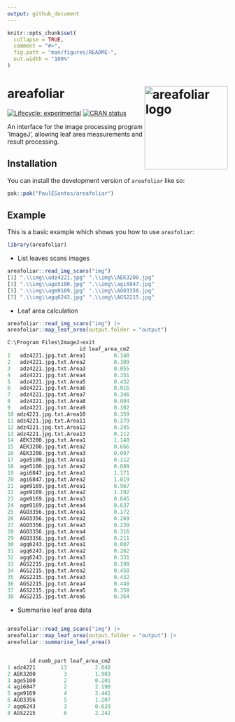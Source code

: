 ```yaml
---
output: github_document
---
```


<!-- README.md is generated from README.Rmd. Please edit that file -->

```r
knitr::opts_chunk$set(
  collapse = TRUE,
  comment = "#>",
  fig.path = "man/figures/README-",
  out.width = "100%"
)
```
# areafoliar <img src="inst/areafoliar.svg" align="right" alt="areafoliar logo" width="190" />

<!-- badges: start -->
[![Lifecycle: experimental](https://img.shields.io/badge/lifecycle-experimental-orange.svg)](https://lifecycle.r-lib.org/articles/stages.html#experimental)
[![CRAN status](https://www.r-pkg.org/badges/version/areafoliar)](https://CRAN.R-project.org/package=areafoliar)
<!-- badges: end -->

An interface for the image processing program 'ImageJ', allowing leaf area measurements and result processing.

## Installation

You can install the development version of `areafoliar` like so:

``` r
pak::pak("PaulESantos/areafoliar")
```

## Example

This is a basic example which shows you how to use `areafoliar`:

```r
library(areafoliar)
```
- List  leaves scans images

```r
areafoliar::read_img_scans("img")
[1] ".\\img\\adz4221.jpg" ".\\img\\AEK3200.jpg"
[3] ".\\img\\age5100.jpg" ".\\img\\agi6847.jpg"
[5] ".\\img\\agm9169.jpg" ".\\img\\AGO3356.jpg"
[7] ".\\img\\agq6243.jpg" ".\\img\\AGS2215.jpg"

```

- Leaf area calculation

```r
areafoliar::read_img_scans("img") |> 
areafoliar::map_leaf_area(output.folder = "output")

C:\Program Files\ImageJ>exit
                       id leaf_area_cm2
1   adz4221.jpg.txt.Area1         0.148
2   adz4221.jpg.txt.Area2         0.309
3   adz4221.jpg.txt.Area3         0.055
4   adz4221.jpg.txt.Area4         0.351
5   adz4221.jpg.txt.Area5         0.432
6   adz4221.jpg.txt.Area6         0.016
7   adz4221.jpg.txt.Area7         0.346
8   adz4221.jpg.txt.Area8         0.094
9   adz4221.jpg.txt.Area9         0.102
10 adz4221.jpg.txt.Area10         0.359
11 adz4221.jpg.txt.Area11         0.279
12 adz4221.jpg.txt.Area12         0.245
13 adz4221.jpg.txt.Area13         0.112
14  AEK3200.jpg.txt.Area1         1.140
15  AEK3200.jpg.txt.Area2         0.666
16  AEK3200.jpg.txt.Area3         0.097
17  age5100.jpg.txt.Area1         0.112
18  age5100.jpg.txt.Area2         0.089
19  agi6847.jpg.txt.Area1         1.171
20  agi6847.jpg.txt.Area2         1.019
21  agm9169.jpg.txt.Area1         0.967
22  agm9169.jpg.txt.Area2         1.192
23  agm9169.jpg.txt.Area3         0.645
24  agm9169.jpg.txt.Area4         0.637
25  AGO3356.jpg.txt.Area1         0.172
26  AGO3356.jpg.txt.Area2         0.269
27  AGO3356.jpg.txt.Area3         0.239
28  AGO3356.jpg.txt.Area4         0.316
29  AGO3356.jpg.txt.Area5         0.211
30  agq6243.jpg.txt.Area1         0.007
31  agq6243.jpg.txt.Area2         0.282
32  agq6243.jpg.txt.Area3         0.331
33  AGS2215.jpg.txt.Area1         0.190
34  AGS2215.jpg.txt.Area2         0.458
35  AGS2215.jpg.txt.Area3         0.432
36  AGS2215.jpg.txt.Area4         0.440
37  AGS2215.jpg.txt.Area5         0.358
38  AGS2215.jpg.txt.Area6         0.364

```

- Summarise leaf area data
```r

areafoliar::read_img_scans("img") |> 
areafoliar::map_leaf_area(output.folder = "output") |> 
areafoliar::summarise_leaf_area()


       id numb_part leaf_area_cm2
1 adz4221        13         2.848
2 AEK3200         3         1.903
3 age5100         2         0.201
4 agi6847         2         2.190
5 agm9169         4         3.441
6 AGO3356         5         1.207
7 agq6243         3         0.620
8 AGS2215         6         2.242
```


